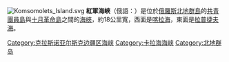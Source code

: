 {{Multiple issues|
{{Expand language|1=ru|time=2022-06-09T15:26:58+00:00}}
{{Unreferenced|time=2022-06-09T15:26:58+00:00}}
}}
[[File:Komsomolets_Island.svg|thumb]]
'''紅軍海峽'''（俄語：{{lang|ru|Пролив Красной Армии}}）是位於[[俄羅斯|俄羅斯]][[北地群島|北地群島]]的[[共青團員島|共青團員島]]與[[十月革命島|十月革命島]]之間的[[海峽|海峽]]，約18公里寬，西面是[[喀拉海|喀拉海]]，東面是[[拉普捷夫海|拉普捷夫海]]。

{{Russia-geo-stub}}
[[Category:克拉斯诺亚尔斯克边疆区海峡|Category:克拉斯诺亚尔斯克边疆区海峡]]
[[Category:卡拉海海峡|Category:卡拉海海峡]]
[[Category:北地群岛|Category:北地群岛]]